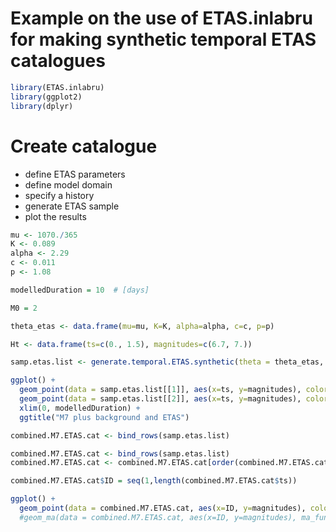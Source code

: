 # Example on the use of ETAS.inlabru for making synthetic temporal ETAS catalogues

```r
library(ETAS.inlabru)
library(ggplot2)
library(dplyr)
```
# Create catalogue

- define ETAS parameters
- define model domain
- specify a history
- generate ETAS sample
- plot the results

```r
mu <- 1070./365
K <- 0.089
alpha <- 2.29
c <- 0.011
p <- 1.08

modelledDuration = 10  # [days]

M0 = 2

theta_etas <- data.frame(mu=mu, K=K, alpha=alpha, c=c, p=p)

Ht <- data.frame(ts=c(0., 1.5), magnitudes=c(6.7, 7.))

samp.etas.list <- generate.temporal.ETAS.synthetic(theta = theta_etas, beta.p = log(10), M0 = M0, T1 = 0, T2 = modelledDuration, Ht=Ht)

ggplot() + 
  geom_point(data = samp.etas.list[[1]], aes(x=ts, y=magnitudes), color='red') + 
  geom_point(data = samp.etas.list[[2]], aes(x=ts, y=magnitudes), color='green') + 
  xlim(0, modelledDuration) +
  ggtitle("M7 plus background and ETAS")

combined.M7.ETAS.cat <- bind_rows(samp.etas.list)

combined.M7.ETAS.cat <- bind_rows(samp.etas.list)
combined.M7.ETAS.cat <- combined.M7.ETAS.cat[order(combined.M7.ETAS.cat$ts),]

combined.M7.ETAS.cat$ID = seq(1,length(combined.M7.ETAS.cat$ts))

ggplot() + 
  geom_point(data = combined.M7.ETAS.cat, aes(x=ID, y=magnitudes), color='red') #+ 
  #geom_ma(data = combined.M7.ETAS.cat, aes(x=ID, y=magnitudes), ma_fun = SMA, n = 10)
```

